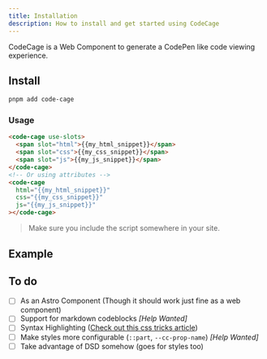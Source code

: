 ```yaml
---
title: Installation
description: How to install and get started using CodeCage
---
```


CodeCage is a Web Component to generate a CodePen like code viewing experience.

## Install

```sh
pnpm add code-cage
```

### Usage

```html
<code-cage use-slots>
  <span slot="html">{{my_html_snippet}}</span>
  <span slot="css">{{my_css_snippet}}</span>
  <span slot="js">{{my_js_snippet}}</span>
</code-cage>
<!-- Or using attributes -->
<code-cage
  html="{{my_html_snippet}}"
  css="{{my_css_snippet}}"
  js="{{my_js_snippet}}"
></code-cage>
```

> Make sure you include the script somewhere in your site.

## Example

<CodeCage
  html="<div class='test'>Testing</div>"
  css=".test {
  color: limegreen;
}"
  js="(function() { console.log('testing') })()"
/>

## To do

- [ ] As an Astro Component (Though it should work just fine as a web component)
- [ ] Support for markdown codeblocks _[Help Wanted]_
- [ ] Syntax Highlighting ([Check out this css tricks article](https://css-tricks.com/css-custom-highlight-api-early-look/))
- [ ] Make styles more configurable (`::part`, `--cc-prop-name`) _[Help Wanted]_
- [ ] Take advantage of DSD somehow (goes for styles too)
